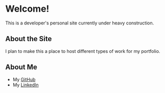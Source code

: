 # Welcome!

This is a developer's personal site currently under heavy construction.

## About the Site

I plan to make this a place to host different types of work for my portfolio.

## About Me

- My [GitHub](https://github.com/RyanCargan)
- My [LinkedIn](https://www.linkedin.com/in/ryan-chamarasinghe-90761869/)
